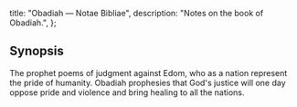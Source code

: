   title: "Obadiah — Notae Bibliae",
  description: "Notes on the book of Obadiah.",
};

<Initial text="Obadiah"/>

## Synopsis

The prophet <Definition lang="hebrew" anchor="ovadya" text="Obadiah's" /> poems of judgment against Edom, who as a nation represent the pride of humanity. Obadiah prophesies that God's justice will one day oppose pride and violence and bring healing to all the nations.
